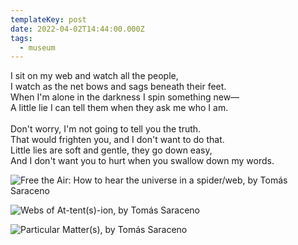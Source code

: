 ```yaml
---
templateKey: post
date: 2022-04-02T14:44:00.000Z
tags:
  - museum
---
```

I sit on my web and watch all the people,<br/>
I watch as the net bows and sags beneath their feet.<br/>
When I'm alone in the darkness I spin something new—<br/>
A little lie I can tell them when they ask me who I am.<br/><br/>
Don't worry, I'm not going to tell you the truth.<br/>
That would frighten you, and I don't want to do that.<br/>
Little lies are soft and gentle, they go down easy,<br/>
And I don't want you to hurt when you swallow down my words.

![](../../assets/art/20220402-IMG_1374.jpg "Free the Air: How to hear the universe in a spider/web, by Tomás Saraceno")

![](../../assets/art/20220402-IMG_1398.jpg "Webs of At-tent(s)-ion, by Tomás Saraceno")

![](../../assets/art/20220402-IMG_1414.jpg "Particular Matter(s), by Tomás Saraceno")